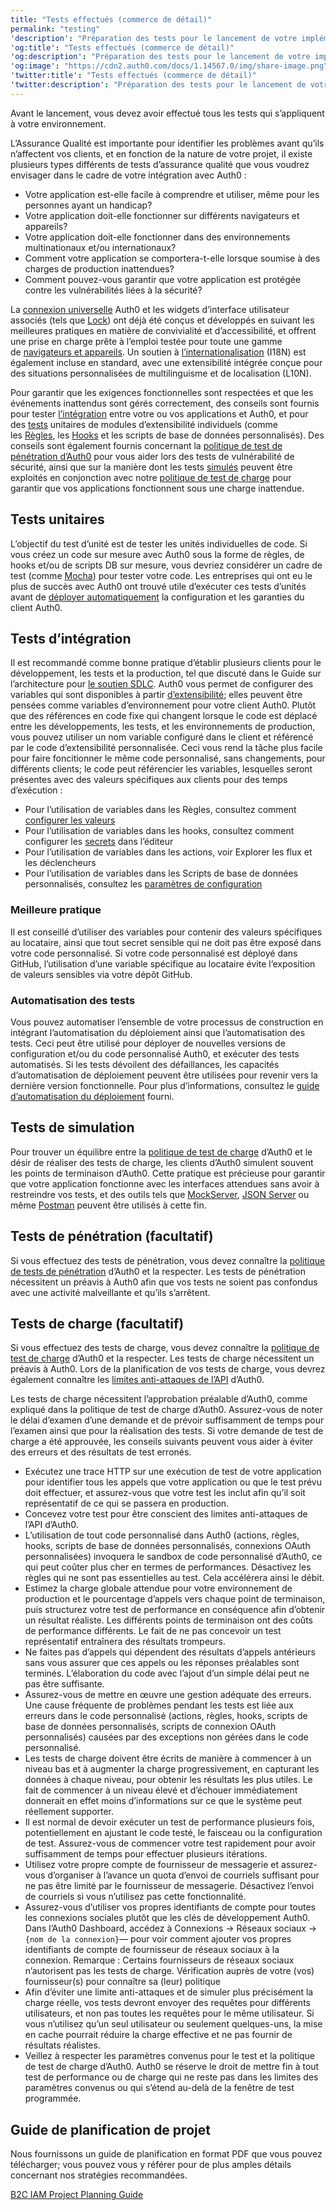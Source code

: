 ```yaml
---
title: "Tests effectués (commerce de détail)"
permalink: "testing"
'description': "Préparation des tests pour le lancement de votre implémentation IAM de commerce de détail (B2C)."
'og:title': "Tests effectués (commerce de détail)"
'og:description': "Préparation des tests pour le lancement de votre implémentation IAM de commerce de détail (B2C)."
'og:image': "https://cdn2.auth0.com/docs/1.14567.0/img/share-image.png"
'twitter:title': "Tests effectués (commerce de détail)"
'twitter:description': "Préparation des tests pour le lancement de votre implémentation IAM de commerce de détail (B2C)."
---
```


Avant le lancement, vous devez avoir effectué tous les tests qui s’appliquent à votre environnement.

L’Assurance Qualité est importante pour identifier les problèmes avant qu’ils n’affectent vos clients, et en fonction de la nature de votre projet, il existe plusieurs types différents de tests d’assurance qualité que vous voudrez envisager dans le cadre de votre intégration avec Auth0 :

* Votre application est-elle facile à comprendre et utiliser, même pour les personnes ayant un handicap?
* Votre application doit-elle fonctionner sur différents navigateurs et appareils?
* Votre application doit-elle fonctionner dans des environnements multinationaux et/ou internationaux?
* Comment votre application se comportera-t-elle lorsque soumise à des charges de production inattendues?
* Comment pouvez-vous garantir que votre application est protégée contre les vulnérabilités liées à la sécurité?

La [connexion universelle](/docs/fr-ca/authenticate/login/auth0-universal-login) Auth0 et les widgets d’interface utilisateur associés (tels que [Lock](/docs/fr-ca/libraries/lock)) ont déjà été conçus et développés en suivant les meilleures pratiques en matière de convivialité et d’accessibilité, et offrent une prise en charge prête à l’emploi testée pour toute une gamme de [navigateurs et appareils](/docs/fr-ca/troubleshoot/customer-support/product-support-matrix). Un soutien à [l’internationalisation](/docs/fr-ca/customize/internationalization-and-localization) (I18N) est également incluse en standard, avec une extensibilité intégrée conçue pour des situations personnalisées de multilinguisme et de localisation (L10N).

Pour garantir que les exigences fonctionnelles sont respectées et que les événements inattendus sont gérés correctement, des conseils sont fournis pour tester [l’intégration](#integration-testing) entre votre ou vos applications et Auth0, et pour des [tests](#unit-testing) unitaires de modules d’extensibilité individuels (comme les [Règles](/docs/fr-ca/customize/rules/debug-rules), les [Hooks](/docs/fr-ca/customize/hooks/update-hooks) et les scripts de base de données personnalisés). Des conseils sont également fournis concernant la [politique de test de pénétration d’Auth0](/docs/fr-ca/troubleshoot/customer-support/operational-policies/penetration-testing-policy) pour vous aider lors des tests de vulnérabilité de sécurité, ainsi que sur la manière dont les tests [simulés](#mock-testing) peuvent être exploités en conjonction avec notre [politique de test de charge](/docs/fr-ca/troubleshoot/customer-support/operational-policies/load-testing-policy) pour garantir que vos applications fonctionnent sous une charge inattendue.

## Tests unitaires

L’objectif du test d’unité est de tester les unités individuelles de code. Si vous créez un code sur mesure avec Auth0 sous la forme de règles, de hooks et/ou de scripts DB sur mesure, vous devriez considérer un cadre de test (comme [Mocha](https://mochajs.org/)) pour tester votre code. Les entreprises qui ont eu le plus de succès avec Auth0 ont trouvé utile d’exécuter ces tests d’unités avant de [déployer automatiquement](/docs/fr-ca/get-started/architecture-scenarios/business-to-consumer/deployment) la configuration et les garanties du client Auth0.

## Tests d’intégration

Il est recommandé comme bonne pratique d’établir plusieurs clients pour le développement, les tests et la production, tel que discuté dans le Guide sur l’architecture pour [le soutien SDLC](/docs/fr-ca/architecture-scenarios/b2c/architecture#sdlc-support). Auth0 vous permet de configurer des variables qui sont disponibles à partir [d’extensibilité](/docs/fr-ca/customize/extensions); elles peuvent être pensées comme variables d’environnement pour votre client Auth0. Plutôt que des références en code fixe qui changent lorsque le code est déplacé entre les développements, les tests, et les environnements de production, vous pouvez utiliser un nom variable configuré dans le client et référencé par le code d’extensibilité personnalisée. Ceci vous rend la tâche plus facile pour faire foncitionner le même code personnalisé, sans changements, pour différents clients; le code peut référencier les variables, lesquelles seront présentes avec des valeurs spécifiques aux clients pour des temps d’exécution :

* Pour l’utilisation de variables dans les Règles, consultez comment [configurer les valeurs](/docs/fr-ca/customize/rules/configuration)
* Pour l’utilisation de variables dans les hooks, consultez comment configurer les [secrets](/docs/fr-ca/customize/hooks/hook-secrets) dans l’éditeur
* Pour l’utilisation de variables dans les actions, voir Explorer les flux et les déclencheurs
* Pour l’utilisation de variables dans les Scripts de base de données personnalisés, consultez les [paramètres de configuration](/docs/fr-ca/connections/database/custom-db/create-db-connection#step-3-add-configuration-parameters)

### Meilleure pratique

Il est conseillé d’utiliser des variables pour contenir des valeurs spécifiques au locataire, ainsi que tout secret sensible qui ne doit pas être exposé dans votre code personnalisé. Si votre code personnalisé est déployé dans GitHub, l’utilisation d’une variable spécifique au locataire évite l’exposition de valeurs sensibles via votre dépôt GitHub.

### Automatisation des tests

Vous pouvez automatiser l’ensemble de votre processus de construction en intégrant l’automatisation du déploiement ainsi que l’automatisation des tests. Ceci peut être utilisé pour déployer de nouvelles versions de configuration et/ou du code personnalisé Auth0, et exécuter des tests automatisés. Si les tests dévoilent des défaillances, les capacités d’automatisation de déploiement peuvent être utilisées pour revenir vers la dernière version fonctionnelle. Pour plus d’informations, consultez le [guide d’automatisation du déploiement](/docs/fr-ca/get-started/architecture-scenarios/business-to-consumer/deployment) fourni.

## Tests de simulation

Pour trouver un équilibre entre la [politique de test de charge](/docs/fr-ca/troubleshoot/customer-support/operational-policies/load-testing-policy) d’Auth0 et le désir de réaliser des tests de charge, les clients d’Auth0 simulent souvent les points de terminaison d’Auth0. Cette pratique est précieuse pour garantir que votre application fonctionne avec les interfaces attendues sans avoir à restreindre vos tests, et des outils tels que [MockServer](http://www.mock-server.com/), [JSON Server](https://github.com/typicode/json-server) ou même [Postman](https://learning.getpostman.com/docs/postman/mock_servers/setting_up_mock/) peuvent être utilisés à cette fin.

## Tests de pénétration (facultatif)

Si vous effectuez des tests de pénétration, vous devez connaître la [politique de tests de pénétration](/docs/fr-ca/troubleshoot/customer-support/operational-policies/penetration-testing-policy) d’Auth0 et la respecter. Les tests de pénétration nécessitent un préavis à Auth0 afin que vos tests ne soient pas confondus avec une activité malveillante et qu’ils s’arrêtent.

## Tests de charge (facultatif)

Si vous effectuez des tests de charge, vous devez connaître la [politique de test de charge](/docs/fr-ca/troubleshoot/customer-support/operational-policies/load-testing-policy) d’Auth0 et la respecter. Les tests de charge nécessitent un préavis à Auth0. Lors de la planification de vos tests de charge, vous devrez également connaître les [limites anti-attaques de l’API](/docs/fr-ca/troubleshoot/customer-support/operational-policies/rate-limit-policy) d’Auth0.

Les tests de charge nécessitent l’approbation préalable d’Auth0, comme expliqué dans la politique de test de charge d’Auth0. Assurez-vous de noter le délai d’examen d’une demande et de prévoir suffisamment de temps pour l’examen ainsi que pour la réalisation des tests. Si votre demande de test de charge a été approuvée, les conseils suivants peuvent vous aider à éviter des erreurs et des résultats de test erronés.

* Exécutez une trace HTTP sur une exécution de test de votre application pour identifier tous les appels que votre application ou que le test prévu doit effectuer, et assurez-vous que votre test les inclut afin qu’il soit représentatif de ce qui se passera en production.
* Concevez votre test pour être conscient des limites anti-attaques de l’API d’Auth0.
* L’utilisation de tout code personnalisé dans Auth0 (actions, règles, hooks, scripts de base de données personnalisés, connexions <Tooltip href="/docs/fr-ca/glossary?term=oath2" tip="OAuth 2.0
Cadre d’applications d’autorisation qui définit les protocoles d’autorisation et les flux de production." cta="Voir le glossaire">OAuth</Tooltip> personnalisées) invoquera le sandbox de code personnalisé d’Auth0, ce qui peut coûter plus cher en termes de performances. Désactivez les règles qui ne sont pas essentielles au test. Cela accélérera ainsi le débit.
* Estimez la charge globale attendue pour votre environnement de production et le pourcentage d’appels vers chaque point de terminaison, puis structurez votre test de performance en conséquence afin d’obtenir un résultat réaliste. Les différents points de terminaison ont des coûts de performance différents. Le fait de ne pas concevoir un test représentatif entraînera des résultats trompeurs.
* Ne faites pas d’appels qui dépendent des résultats d’appels antérieurs sans vous assurer que ces appels ou les réponses préalables sont terminés. L’élaboration du code avec l’ajout d’un simple délai peut ne pas être suffisante.
* Assurez-vous de mettre en œuvre une gestion adéquate des erreurs. Une cause fréquente de problèmes pendant les tests est liée aux erreurs dans le code personnalisé (actions, règles, hooks, scripts de base de données personnalisés, scripts de connexion OAuth personnalisés) causées par des exceptions non gérées dans le code personnalisé.
* Les tests de charge doivent être écrits de manière à commencer à un niveau bas et à augmenter la charge progressivement, en capturant les données à chaque niveau, pour obtenir les résultats les plus utiles. Le fait de commencer à un niveau élevé et d’échouer immédiatement donnerait en effet moins d’informations sur ce que le système peut réellement supporter.
* Il est normal de devoir exécuter un test de performance plusieurs fois, potentiellement en ajustant le code testé, le faisceau ou la configuration de test. Assurez-vous de commencer votre test rapidement pour avoir suffisamment de temps pour effectuer plusieurs itérations.
* Utilisez votre propre compte de fournisseur de messagerie et assurez-vous d’organiser à l’avance un quota d’envoi de courriels suffisant pour ne pas être limité par le fournisseur de messagerie. Désactivez l’envoi de courriels si vous n’utilisez pas cette fonctionnalité.
* Assurez-vous d’utiliser vos propres identifiants de compte pour toutes les connexions sociales plutôt que les clés de développement Auth0. Dans l’<Tooltip href="/docs/fr-ca/glossary?term=auth0-dashboard" tip="Auth0 Dashboard
Principal produit d’Auth0 pour configurer vos services." cta="Voir le glossaire">Auth0 Dashboard</Tooltip>, accédez à Connexions -> Réseaux sociaux -> `{nom de la connexion}`— pour voir comment ajouter vos propres identifiants de compte de fournisseur de réseaux sociaux à la connexion. Remarque : Certains fournisseurs de réseaux sociaux n’autorisent pas les tests de charge. Vérification auprès de votre (vos) fournisseur(s) pour connaître sa (leur) politique
* Afin d’éviter une limite anti-attaques et de simuler plus précisément la charge réelle, vos tests devront envoyer des requêtes pour différents utilisateurs, et non pas toutes les requêtes pour le même utilisateur. Si vous n’utilisez qu’un seul utilisateur ou seulement quelques-uns, la mise en cache pourrait réduire la charge effective et ne pas fournir de résultats réalistes.
* Veillez à respecter les paramètres convenus pour le test et la politique de test de charge d’Auth0. Auth0 se réserve le droit de mettre fin à tout test de performance ou de charge qui ne reste pas dans les limites des paramètres convenus ou qui s’étend au-delà de la fenêtre de test programmée.

## Guide de planification de projet

Nous fournissons un guide de planification en format PDF que vous pouvez télécharger; vous pouvez vous y référer pour de plus amples détails concernant nos stratégies recommandées.

[B2C IAM Project Planning Guide](//assets.ctfassets.net/cdy7uua7fh8z/3er1aEQ7Ul0q3c9leJWczR/b1f18b4c16abb7e78b01e4eb2b52bb8e/B2C_Project_Planning.pdf)